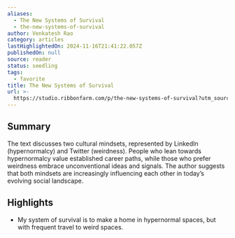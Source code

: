 ```yaml
---
aliases:
  - The New Systems of Survival
  - the-new-systems-of-survival
author: Venkatesh Rao
category: articles
lastHighlightedOn: 2024-11-16T21:41:22.057Z
publishedOn: null
source: reader
status: seedling
tags:
  - favorite
title: The New Systems of Survival
url: >-
  https://studio.ribbonfarm.com/p/the-new-systems-of-survival?utm_source=post-email-title&publication_id=9973&post_id=147528456&utm_campaign=email-post-title&isFreemail=true&r=og9hp&triedRedirect=true&utm_medium=email
---
```

## Summary

The text discusses two cultural mindsets, represented by LinkedIn (hypernormalcy) and Twitter (weirdness). People who lean towards hypernormalcy value established career paths, while those who prefer weirdness embrace unconventional ideas and signals. The author suggests that both mindsets are increasingly influencing each other in today’s evolving social landscape.

## Highlights

- My system of survival is to make a home in hypernormal spaces, but with frequent travel to weird spaces.
